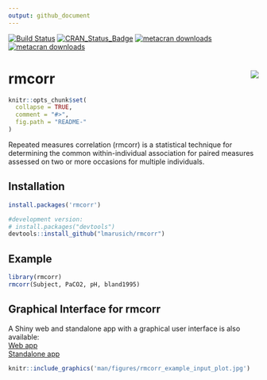 ```yaml
---
output: github_document
---
```


<!-- README.md is generated from README.Rmd. Please edit that file -->
[![Build Status](https://travis-ci.org/lmarusich/rmcorr.svg?branch=master)](https://travis-ci.org/lmarusich/rmcorr)
[![CRAN_Status_Badge](https://www.r-pkg.org/badges/version/rmcorr)](https://cran.r-project.org/package=rmcorr)
[![metacran downloads](https://cranlogs.r-pkg.org/badges/grand-total/rmcorr)](https://cran.r-project.org/package=rmcorr)
[![metacran downloads](https://cranlogs.r-pkg.org/badges/rmcorr)](https://cran.r-project.org/package=rmcorr)

# rmcorr <img src="man/figures/logo.png" align="right" />

```r
knitr::opts_chunk$set(
  collapse = TRUE,
  comment = "#>",
  fig.path = "README-"
)
```

Repeated measures correlation (rmcorr) is a statistical technique for determining the common within-individual association for paired measures assessed on two or more occasions for multiple individuals.

## Installation

```r
install.packages('rmcorr')

#development version:
# install.packages("devtools")
devtools::install_github("lmarusich/rmcorr")

```

## Example

```r
library(rmcorr)
rmcorr(Subject, PaCO2, pH, bland1995)

```

## Graphical Interface for rmcorr

A Shiny web and standalone app with a graphical user interface is also available: 
<br>
<a href="https://lmarusich.shinyapps.io/shiny_rmcorr/">Web app</a> 
<br>
<a href="https://github.com/lmarusich/rmcorrShiny">Standalone app</a>

```r
knitr::include_graphics('man/figures/rmcorr_example_input_plot.jpg')
```
